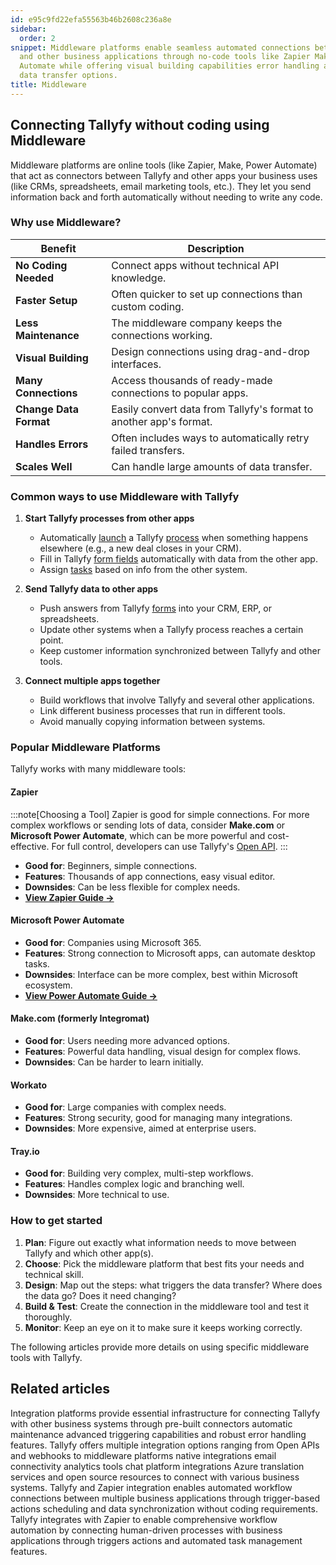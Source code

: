 ```yaml
---
id: e95c9fd22efa55563b46b2608c236a8e
sidebar:
  order: 2
snippet: Middleware platforms enable seamless automated connections between Tallyfy
  and other business applications through no-code tools like Zapier Make and Power
  Automate while offering visual building capabilities error handling and scalable
  data transfer options.
title: Middleware
---
```


## Connecting Tallyfy without coding using Middleware

Middleware platforms are online tools (like Zapier, Make, Power Automate) that act as connectors between Tallyfy and other apps your business uses (like CRMs, spreadsheets, email marketing tools, etc.). They let you send information back and forth automatically without needing to write any code.

### Why use Middleware?

| Benefit                | Description                                                      |
|------------------------|------------------------------------------------------------------|
| **No Coding Needed**   | Connect apps without technical API knowledge.                    |
| **Faster Setup**       | Often quicker to set up connections than custom coding.        |
| **Less Maintenance**   | The middleware company keeps the connections working.            |
| **Visual Building**    | Design connections using drag-and-drop interfaces.               |
| **Many Connections**   | Access thousands of ready-made connections to popular apps.      |
| **Change Data Format** | Easily convert data from Tallyfy's format to another app's format. |
| **Handles Errors**     | Often includes ways to automatically retry failed transfers.     |
| **Scales Well**        | Can handle large amounts of data transfer.                       |

### Common ways to use Middleware with Tallyfy

1. **Start Tallyfy processes from other apps**
   - Automatically [launch](/products/pro/launching/) a Tallyfy [process](/products/pro/tracking-and-tasks/processes/) when something happens elsewhere (e.g., a new deal closes in your CRM).
   - Fill in Tallyfy [form fields](/products/pro/tracking-and-tasks/tasks/what-are-form-fields-in-tallyfy/) automatically with data from the other app.
   - Assign [tasks](/products/pro/tracking-and-tasks/tasks/) based on info from the other system.

2. **Send Tallyfy data to other apps**
   - Push answers from Tallyfy [forms](/products/pro/tracking-and-tasks/tasks/what-are-form-fields-in-tallyfy/) into your CRM, ERP, or spreadsheets.
   - Update other systems when a Tallyfy process reaches a certain point.
   - Keep customer information synchronized between Tallyfy and other tools.

3. **Connect multiple apps together**
   - Build workflows that involve Tallyfy and several other applications.
   - Link different business processes that run in different tools.
   - Avoid manually copying information between systems.

### Popular Middleware Platforms

Tallyfy works with many middleware tools:

#### Zapier

:::note[Choosing a Tool]
Zapier is good for simple connections. For more complex workflows or sending lots of data, consider **Make.com** or **Microsoft Power Automate**, which can be more powerful and cost-effective. For full control, developers can use Tallyfy's [Open API](/products/pro/integrations/open-api/).
:::

- **Good for**: Beginners, simple connections.
- **Features**: Thousands of app connections, easy visual editor.
- **Downsides**: Can be less flexible for complex needs.
- [**View Zapier Guide →**](/products/pro/integrations/middleware/zapier/)

#### Microsoft Power Automate

- **Good for**: Companies using Microsoft 365.
- **Features**: Strong connection to Microsoft apps, can automate desktop tasks.
- **Downsides**: Interface can be more complex, best within Microsoft ecosystem.
- [**View Power Automate Guide →**](/products/pro/integrations/middleware/power-automate/)

#### Make.com (formerly Integromat)

- **Good for**: Users needing more advanced options.
- **Features**: Powerful data handling, visual design for complex flows.
- **Downsides**: Can be harder to learn initially.

#### Workato

- **Good for**: Large companies with complex needs.
- **Features**: Strong security, good for managing many integrations.
- **Downsides**: More expensive, aimed at enterprise users.

#### Tray.io

- **Good for**: Building very complex, multi-step workflows.
- **Features**: Handles complex logic and branching well.
- **Downsides**: More technical to use.

### How to get started

1. **Plan**: Figure out exactly what information needs to move between Tallyfy and which other app(s).
2. **Choose**: Pick the middleware platform that best fits your needs and technical skill.
3. **Design**: Map out the steps: what triggers the data transfer? Where does the data go? Does it need changing?
4. **Build & Test**: Create the connection in the middleware tool and test it thoroughly.
5. **Monitor**: Keep an eye on it to make sure it keeps working correctly.

The following articles provide more details on using specific middleware tools with Tallyfy.


<PageTree />


## Related articles
<CardGrid>
<LinkTitleCard header="<b>Middleware > Why use an integration platform with Tallyfy</b>" href="/products/pro/integrations/middleware/why-should-i-use-an-integration-platform-with-tallyfy/" > Integration platforms provide essential infrastructure for connecting Tallyfy with other business systems through pre-built connectors automatic maintenance advanced triggering capabilities and robust error handling features. </LinkTitleCard>
<LinkTitleCard header="<b>Pro > Integrations</b>" href="/products/pro/integrations/" > Tallyfy offers multiple integration options ranging from Open APIs and webhooks to middleware platforms native integrations email connectivity analytics tools chat platform integrations Azure translation services and open source resources to connect with various business systems. </LinkTitleCard>
<LinkTitleCard header="<b>Middleware > Zapier</b>" href="/products/pro/integrations/middleware/zapier/" > Tallyfy and Zapier integration enables automated workflow connections between multiple business applications through trigger-based actions scheduling and data synchronization without coding requirements. </LinkTitleCard>
<LinkTitleCard header="<b>Zapier > Tallyfy & Zapier</b>" href="/products/pro/integrations/middleware/zapier/how-can-i-improve-task-management-with-tallyfy/" > Tallyfy integrates with Zapier to enable comprehensive workflow automation by connecting human-driven processes with business applications through triggers actions and automated task management features. </LinkTitleCard>
</CardGrid>